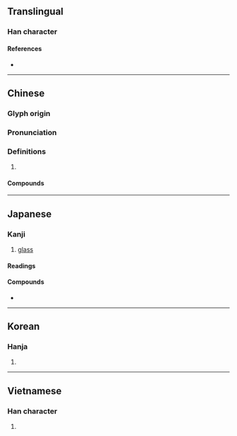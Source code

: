 {{character info/new}}
==Translingual==

===Han character===
{{Han char|rn=96|rad=玉|as=05|sn=9|four=14147|canj=MGDHE|ids=⿰𤣩皮}}

====References====
* {{Han ref|kx=0729.050|dkj=20899|dj=1140.280|hdz=21109.020|uh=73BB|ud=29627|bh=ACC1|bd=44225}}

----

==Chinese==
{{zh-forms}}

===Glyph origin===
{{Han etym}}

===Pronunciation===
{{zh-pron
|m=bō
|m-s=
|c=bo1
|c-t=
|g=
|h=pfs=
|j=
|mb=bó̤
|md=
|mn=po
|mn-t=
|w=
|x=
|mc=y
|oc=y
|cat=n
}}

===Definitions===
{{zh-hanzi}}

# {{zh-short|玻璃}}

====Compounds====
{{zh-der|塑膠玻璃|吸熱玻璃|強化玻璃|彩色玻璃|光學玻璃|嵌玻璃|安全玻璃|吹玻璃|火玻璃|玻璃粉|玻璃磚|玻璃圈|擋風玻璃|玻璃狀態|玻璃畫|玻璃絲|玻璃鋼|石英玻璃|玻璃紙|玻化|玻璃液|玻璃窗|玻璃心肝|硼玻璃|硬玻璃|玻璃纖維|泡沫玻璃|玻璃浮雕|玻璃體|玻璃絲襪|玻璃版|玻璃泉|玻璃帷幕|玻璃小鞋|玻璃|玻利維亞|玻璃布|毛玻璃|玻璃烤|磨砂玻璃|水玻璃|結晶玻璃|鈷玻璃|鉛玻璃|鋼化玻璃}}

----

==Japanese==

===Kanji===
{{ja-kanji|grade=uc|rs=玉05}}

# [[glass]]

====Readings====
{{ja-readings
|on=は
}}

====Compounds====
* {{ja-r|玻璃|はり}}

----

==Korean==

===Hanja===
{{ko-hanja|hangeul=파|eumhun=|rv=pa|mr=p'a|y=pha}}

# {{defn|lang=ko|sort=玉05}}

----

==Vietnamese==

===Han character===
{{vi-hantu|[[pha]]|rs=玉05}}

# {{defn|lang=vi|sort=玉05}}